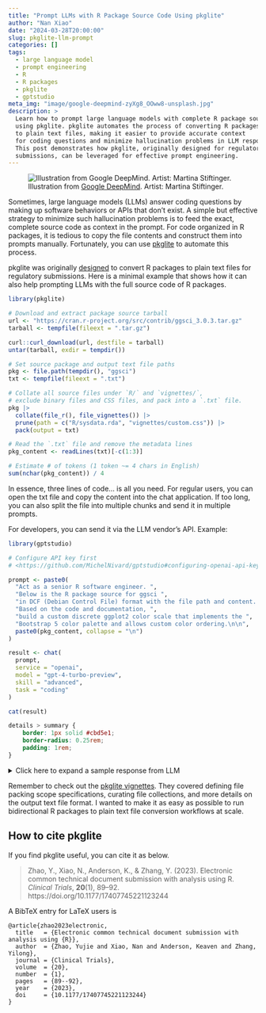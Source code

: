 ```yaml
---
title: "Prompt LLMs with R Package Source Code Using pkglite"
author: "Nan Xiao"
date: "2024-03-28T20:00:00"
slug: pkglite-llm-prompt
categories: []
tags:
  - large language model
  - prompt engineering
  - R
  - R packages
  - pkglite
  - gptstudio
meta_img: "image/google-deepmind-zyXg8_OOww8-unsplash.jpg"
description: >
  Learn how to prompt large language models with complete R package source code
  using pkglite. pkglite automates the process of converting R packages
  to plain text files, making it easier to provide accurate context
  for coding questions and minimize hallucination problems in LLM responses.
  This post demonstrates how pkglite, originally designed for regulatory
  submissions, can be leveraged for effective prompt engineering.
---
```


![Illustration from [Google DeepMind](https://unsplash.com/photos/zyXg8_OOww8). Artist: Martina Stiftinger.](/image/google-deepmind-zyXg8_OOww8-unsplash.jpg)

Sometimes, large language models (LLMs) answer coding questions by
making up software behaviors or APIs that don't exist.
A simple but effective strategy to minimize such hallucination problems is to
feed the exact, complete source code as context in the prompt.
For code organized in R packages, it is tedious to copy the file contents
and construct them into prompts manually.
Fortunately, you can use [pkglite](https://merck.github.io/pkglite/)
to automate this process.

pkglite was originally [designed](https://nanx.me/blog/post/ectd-pkglite-paper/)
to convert R packages to plain text files for regulatory submissions.
Here is a minimal example that shows how it can also help prompting LLMs
with the full source code of R packages.

```r
library(pkglite)

# Download and extract package source tarball
url <- "https://cran.r-project.org/src/contrib/ggsci_3.0.3.tar.gz"
tarball <- tempfile(fileext = ".tar.gz")

curl::curl_download(url, destfile = tarball)
untar(tarball, exdir = tempdir())

# Set source package and output text file paths
pkg <- file.path(tempdir(), "ggsci")
txt <- tempfile(fileext = ".txt")

# Collate all source files under `R/` and `vignettes/`,
# exclude binary files and CSS files, and pack into a `.txt` file.
pkg |>
  collate(file_r(), file_vignettes()) |>
  prune(path = c("R/sysdata.rda", "vignettes/custom.css")) |>
  pack(output = txt)

# Read the `.txt` file and remove the metadata lines
pkg_content <- readLines(txt)[-c(1:3)]

# Estimate # of tokens (1 token ~= 4 chars in English)
sum(nchar(pkg_content)) / 4
```

In essence, three lines of code... is all you need.
For regular users, you can open the txt file and copy the content into the
chat application.
If too long, you can also split the file into multiple chunks and
send it in multiple prompts.

For developers, you can send it via the LLM vendor's API. Example:

```r
library(gptstudio)

# Configure API key first
# <https://github.com/MichelNivard/gptstudio#configuring-openai-api-key>

prompt <- paste0(
  "Act as a senior R software engineer. ",
  "Below is the R package source for ggsci ",
  "in DCF (Debian Control File) format with the file path and content. ",
  "Based on the code and documentation, ",
  "build a custom discrete ggplot2 color scale that implements the ",
  "Bootstrap 5 color palette and allows custom color ordering.\n\n",
  paste0(pkg_content, collapse = "\n")
)

result <- chat(
  prompt,
  service = "openai",
  model = "gpt-4-turbo-preview",
  skill = "advanced",
  task = "coding"
)

cat(result)
```

```css
details > summary {
    border: 1px solid #cbd5e1;
    border-radius: 0.25rem;
    padding: 1rem;
}
```

<details>
<summary>Click here to expand a sample response from LLM</summary>

````text
To create a custom discrete ggplot2 color scale that implements the Bootstrap 5
color palette and allows for custom color ordering based on the `ggsci` DCF
description and codebase, we can follow a similar pattern to the existing
discrete scales in `ggsci`. Bootstrap 5 provides a set of color palettes
primarily intended for web development, including colors like primary,
secondary, success, danger, warning, info, light, and dark.

Assuming we'd like to incorporate these colors directly from Bootstrap 5 into
a ggplot2 scale, we first need to define the Bootstrap 5 color codes.
For simplicity, let's stick to a subset: primary, danger, and success.
Bootstrap 5 color codes (at the time of my last knowledge update) are
as follows (assuming standard Bootstrap theme colors):

```r
bootstrap5_colors <- c(
  "primary" = "#0d6efd",
  "danger" = "#dc3545",
  "success" = "#198754"
)
```

Now, we'll create a function that generates a custom palette function
incorporating Bootstrap 5 colors and allows for color reordering.
This function will be modelled after the structure of palette functions
provided in the `ggsci` package, for example, `pal_aaas()`, `pal_d3()`, etc.

```r
pal_bootstrap5 <- function(palette = "default", n = 3, alpha = 1, reverse = FALSE) {
  if(alpha <= 0 | alpha > 1) stop("alpha must be in (0, 1]")

  colors <- bootstrap5_colors
  if(palette != "default") {
    stop("Currently, only 'default' palette is implemented.")
  }

  if(reverse) {
    colors <- rev(colors)
  }

  if (length(colors) > n) {
    colors <- colors[seq_len(n)]
  }

  # Applying alpha transparency
  colors <- grDevices::adjustcolor(colors, alpha.f = alpha)

  unname(colors)
}
```

Next, we create the `scale_color_` and `scale_fill_` functions to incorporate
these colors into ggplot2 plots.

```r
scale_color_bootstrap5 <- function(..., palette = "default", reverse = FALSE, alpha = 1) {
  discrete_scale(
    aesthetics = "colour",
    scale_name = "bootstrap5",
    palette = pal_bootstrap5(palette = palette, alpha = alpha, reverse = reverse),
    ...
  )
}

scale_fill_bootstrap5 <- function(..., palette = "default", reverse = FALSE, alpha = 1) {
  discrete_scale(
    aesthetics = "fill",
    scale_name = "bootstrap5",
    palette = pal_bootstrap5(palette = palette, alpha = alpha, reverse = reverse),
    ...
  )
}
```

This will enable the use of the Bootstrap 5 color palette in ggplot2,
with options for reverse ordering and adjusting transparency levels.
To use these scales, simply add them to a ggplot object with the
respective `scale_color_bootstrap5()` or `scale_fill_bootstrap5()` function.

This custom implementation takes inspiration from the structure and methodology
observed in the `ggsci` package, tailored for the Bootstrap 5 palette and
additional features like reversing the order and customizing transparency.
````

</details>

<p></p>

Remember to check out the [pkglite vignettes](https://merck.github.io/pkglite/articles/).
They covered defining file packing scope specifications, curating file collections,
and more details on the output text file format. I wanted to make it as easy as
possible to run bidirectional R packages to plain text file conversion workflows
at scale.

## How to cite pkglite

If you find pkglite useful, you can cite it as below.

> Zhao, Y., Xiao, N., Anderson, K., & Zhang, Y. (2023).
> Electronic common technical document submission with analysis using R.
> _Clinical Trials_, **20**(1), 89--92.
> https://doi.org/10.1177/17407745221123244

A BibTeX entry for LaTeX users is

```text
@article{zhao2023electronic,
  title   = {Electronic common technical document submission with analysis using {R}},
  author  = {Zhao, Yujie and Xiao, Nan and Anderson, Keaven and Zhang, Yilong},
  journal = {Clinical Trials},
  volume  = {20},
  number  = {1},
  pages   = {89--92},
  year    = {2023},
  doi     = {10.1177/17407745221123244}
}
```
